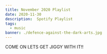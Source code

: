 ```yaml
---
title: November 2020 Playlist
date: 2020-11-30
description:  Spotify Playlist
tags:
  - music
banner: ./defence-against-the-dark-arts.jpg
---
```




COME ON LETS GET JIGGY WITH IT!! 

<SpotifyPlayer
  uri="spotify:playlist:76i0e6fjT2UW6kmd9utW9s"
  size="large"
  theme="black"
  view="list"
/>


